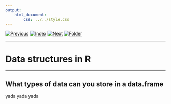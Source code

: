 ```yaml
---
output:
    html_document:
        css: ../../style.css
---
```


[![Previous](../../img/previous.png)](lesson3_1.html)
[![Index](../../img/home.png)](../../index.html)
[![Next](../../img/next.png)](../lesson4/lesson4_1.html)
[![Folder](../../img/folder.png)](./)

---

# Data structures in R

----

## What types of data can you store in a data.frame

yada yada yada

